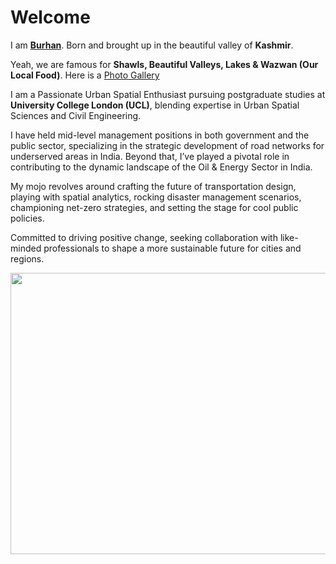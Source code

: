 # Welcome {.unnumbered}

I am [**Burhan**](https://www.linkedin.com/in/burhanahmadwani/). Born and brought up in the beautiful valley of **Kashmir**.

Yeah, we are famous for **Shawls, Beautiful Valleys, Lakes & Wazwan (Our Local Food)**. Here is a [Photo Gallery](https://stock.adobe.com/uk/search?k=kashmir)

I am a Passionate Urban Spatial Enthusiast pursuing postgraduate studies at **University College London (UCL)**, blending expertise in Urban Spatial Sciences and Civil Engineering.

I have held mid-level management positions in both government and the public sector, specializing in the strategic development of road networks for underserved areas in India. Beyond that, I've played a pivotal role in contributing to the dynamic landscape of the Oil & Energy Sector in India.

My mojo revolves around crafting the future of transportation design, playing with spatial analytics, rocking disaster management scenarios, championing net-zero strategies, and setting the stage for cool public policies.

Committed to driving positive change, seeking collaboration with like-minded professionals to shape a more sustainable future for cities and regions.


<figure align="center" class="figure-with-border" style="margin: 0;">
![](general_images/personal_ucl.png){width="720" height="450"}
